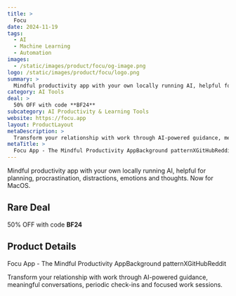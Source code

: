 ```yaml
---
title: >
  Focu
date: 2024-11-19
tags:
  - AI
  - Machine Learning
  - Automation
images:
  - /static/images/product/focu/og-image.png
logo: /static/images/product/focu/logo.png
summary: >
  Mindful productivity app with your own locally running AI, helpful for planning, procrastination, distractions, emotions and thoughts. Now for MacOS.
category: AI Tools
deal: >
  50% OFF with code **BF24**
subcategory: AI Productivity & Learning Tools
website: https://focu.app
layout: ProductLayout
metaDescription: >
  Transform your relationship with work through AI-powered guidance, meaningful conversations, periodic check-ins and focused work sessions.
metaTitle: >
  Focu App - The Mindful Productivity AppBackground patternXGitHubReddit
---
```

Mindful productivity app with your own locally running AI, helpful for planning, procrastination, distractions, emotions and thoughts. Now for MacOS.

## Rare Deal

50% OFF with code **BF24**
## Product Details
Focu App - The Mindful Productivity AppBackground patternXGitHubReddit

Transform your relationship with work through AI-powered guidance, meaningful conversations, periodic check-ins and focused work sessions.
